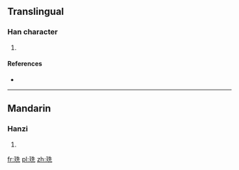 ==Translingual==

===Han character===
{{Han char|rn=96|rad=玉|as=06|sn=10|four=14111|canj=MGHGU}}

# {{defn|Han|sort=玉06}}

====References====
* {{Han ref|kx=0730.170|dkj=20943|dj=1142.030|hdz=21111.100|uh=73D7|ud=29655|bh=D2B9|bd=53945}}

----

==Mandarin==

===Hanzi===
{{cmn-hanzi|pin=[[xiān]] ([[xian1]])|wg=hsien<sup>1</sup>}}

# {{defn|lang=cmn|sort=玉06}}

[[fr:珗]]
[[pl:珗]]
[[zh:珗]]